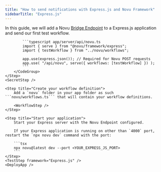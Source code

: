 ```yaml
---
title: "How to send notifications with Express.js and Novu Framework"
sidebarTitle: "Express.js"
---
```



In this guide, we will add a Novu [Bridge Endpoint](/concepts/endpoint) to a Express.js application and send our first test workflow.

<Steps>
    <LocalStudio />
    <PackagesStep />
    <Step title="Add a Novu API Endpoint">
        <CodeGroup>

            ```typescript app/server/api/novu.ts
            import { serve } from "@novu/framework/express";
            import { testWorkflow } from "../novu/workflows";

            app.use(express.json()); // Required for Novu POST requests
            app.use( "/api/novu", serve({ workflows: [testWorkflow] }) );
            ```
        </CodeGroup>
    </Step>
    <SecretStep />

    <Step title="Create your workflow definition">
        Add a `novu` folder in your app folder as such ```novu/workflows.ts``` that will contain your workflow definitions.

        <WorkflowStep />
    </Step>

    <Step title="Start your application">
        Start your Express server with the Novu Endpoint configured.

        If your Express application is running on other than `4000` port, restart the `npx novu dev` command with the port:

        ```tsx
        npx novu@latest dev --port <YOUR_EXPRESS_JS_PORT>
        ```
    </Step>
    <TestStep framework="Express.js" />
    <DeployApp />

</Steps>

<NextStepsStep />
